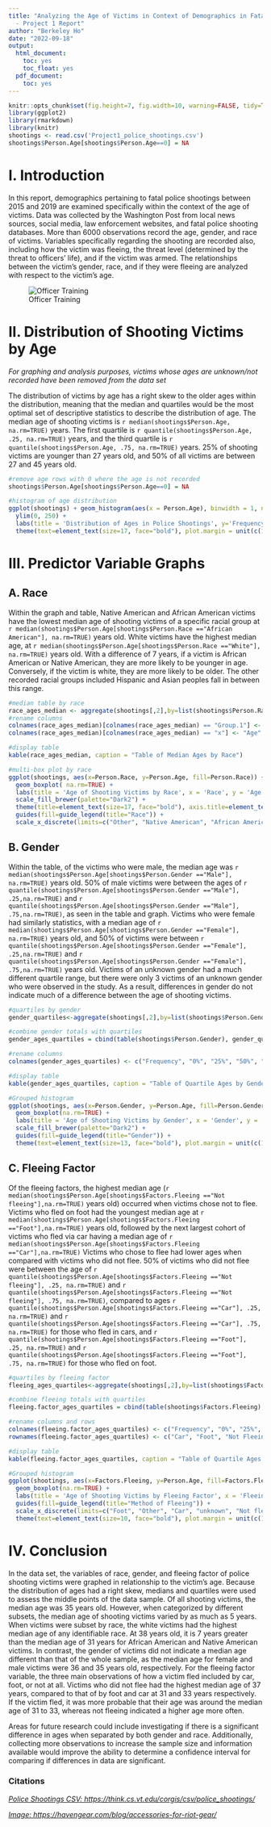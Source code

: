 ```yaml
---
title: "Analyzing the Age of Victims in Context of Demographics in Fatal Police Shootings
  - Project 1 Report"
author: "Berkeley Ho"
date: "2022-09-18"
output:
  html_document:
    toc: yes
    toc_float: yes
  pdf_document:
    toc: yes
---
```


```r
knitr::opts_chunk$set(fig.height=7, fig.width=10, warning=FALSE, tidy=TRUE, tidy.opts=list(width.cutoff=60), echo= TRUE)
library(ggplot2)
library(rmarkdown)
library(knitr)
shootings <- read.csv('Project1_police_shootings.csv')
shootings$Person.Age[shootings$Person.Age==0] = NA
```

# **I. Introduction**

In this report, demographics pertaining to fatal police shootings between 2015 and 2019 are examined specifically within the context of the age of victims. Data was collected by the Washington Post from local news sources, social media, law enforcement websites, and fatal police shooting databases. More than 6000 observations record the age, gender, and race of victims. Variables specifically regarding the shooting are recorded also, including how the victim was fleeing, the threat level (determined by the threat to officers' life), and if the victim was armed. The relationships between the victim's gender, race, and if they were fleeing are analyzed with respect to the victim's age.

![Officer Training](https://media.havengear.com/wp-content/uploads/2020/05/29170622/police-officer-pistol-training-900x600.jpeg)

# **II. Distribution of Shooting Victims by Age**

*For graphing and analysis purposes, victims whose ages are unknown/not recorded have been removed from the data set*

The distribution of victims by age has a right skew to the older ages within the distribution, meaning that the median and quartiles would be the most optimal set of descriptive statistics to describe the distribution of age. The median age of shooting victims is `r median(shootings$Person.Age, na.rm=TRUE)` years. The first quartile is `r quantile(shootings$Person.Age, .25, na.rm=TRUE)` years, and the third quartile is `r quantile(shootings$Person.Age, .75, na.rm=TRUE)` years. 25% of shooting victims are younger than 27 years old, and 50% of all victims are between 27 and 45 years old.

```r
#remove age rows with 0 where the age is not recorded
shootings$Person.Age[shootings$Person.Age==0] = NA

#histogram of age distribution
ggplot(shootings) + geom_histogram(aes(x = Person.Age), binwidth = 1, na.rm=TRUE) + 
  ylim(0, 250) + 
  labs(title = 'Distribution of Ages in Police Shootings', y='Frequency', x='Age') + 
  theme(text=element_text(size=17, face="bold"), plot.margin = unit(c(1.5, 1.5, 1.5, 1.5), "cm"))
```

# **III. Predictor Variable Graphs**

## **A. Race**

Within the graph and table, Native American and African American victims have the lowest median age of shooting victims of a specific racial group at `r median(shootings$Person.Age[shootings$Person.Race =="African American"], na.rm=TRUE)` years old. White victims have the highest median age, at `r median(shootings$Person.Age[shootings$Person.Race =="White"], na.rm=TRUE)` years old. With a difference of 7 years, if a victim is African American or Native American, they are more likely to be younger in age. Conversely, if the victim is white, they are more likely to be older. The other recorded racial groups included Hispanic and Asian peoples fall in between this range.

```r
#median table by race
race_ages_median <- aggregate(shootings[,2],by=list(shootings$Person.Race),FUN=median, na.rm=TRUE)
#rename columns
colnames(race_ages_median)[colnames(race_ages_median) == "Group.1"] <- "Race"
colnames(race_ages_median)[colnames(race_ages_median) == "x"] <- "Age"

#display table
kable(race_ages_median, caption = "Table of Median Ages by Race")

#multi-box plot by race
ggplot(shootings, aes(x=Person.Race, y=Person.Age, fill=Person.Race)) + 
  geom_boxplot( na.rm=TRUE) + 
  labs(title = 'Age of Shooting Victims by Race', x = 'Race', y = 'Age') + 
  scale_fill_brewer(palette="Dark2") + 
  theme(title=element_text(size=17, face="bold"), axis.title=element_text(size=13, face="bold"), plot.margin = unit(c(1.5, 1, 1, 1.5), "cm")) +
  guides(fill=guide_legend(title="Race")) +
  scale_x_discrete(limits=c("Other", "Native American", "African American", "Hispanic", "Asian", "White", "Unknown"))
```

## **B. Gender**

Within the table, of the victims who were male, the median age was `r median(shootings$Person.Age[shootings$Person.Gender =="Male"], na.rm=TRUE)` years old. 50% of male victims were between the ages of `r quantile(shootings$Person.Age[shootings$Person.Gender =="Male"], .25,na.rm=TRUE)` and `r quantile(shootings$Person.Age[shootings$Person.Gender =="Male"], .75,na.rm=TRUE)`, as seen in the table and graph. Victims who were female had similarly statistics, with a median age of `r median(shootings$Person.Age[shootings$Person.Gender =="Female"], na.rm=TRUE)` years old, and 50% of victims were between `r quantile(shootings$Person.Age[shootings$Person.Gender =="Female"], .25,na.rm=TRUE)` and `r quantile(shootings$Person.Age[shootings$Person.Gender =="Female"], .75,na.rm=TRUE)` years old. Victims of an unknown gender had a much different quartile range, but there were only 3 victims of an unknown gender who were observed in the study. As a result, differences in gender do not indicate much of a difference between the age of shooting victims. 

```r

#quartiles by gender 
gender_quartiles<-aggregate(shootings[,2],by=list(shootings$Person.Gender),FUN=quantile, na.rm=TRUE)

#combine gender totals with quartiles
gender_ages_quartiles = cbind(table(shootings$Person.Gender), gender_quartiles[,2,6])

#rename columns
colnames(gender_ages_quartiles) <- c("Frequency", "0%", "25%", "50%", "75%", "100%")

#display table
kable(gender_ages_quartiles, caption = "Table of Quartile Ages by Gender")

#Grouped histogram
ggplot(shootings, aes(x=Person.Gender, y=Person.Age, fill=Person.Gender)) + 
  geom_boxplot(na.rm=TRUE) + 
  labs(title = 'Age of Shooting Victims by Gender', x = 'Gender', y = 'Age') +
  scale_fill_brewer(palette="Dark2") +
  guides(fill=guide_legend(title="Gender")) +
  theme(text=element_text(size=13, face="bold"), plot.margin = unit(c(1.0, 1.5, 1.0, 1.5), "cm"))


```

## **C. Fleeing Factor**

Of the fleeing factors, the highest median age (`r median(shootings$Person.Age[shootings$Factors.Fleeing =="Not fleeing"],na.rm=TRUE)` years old) occurred when victims chose not to flee. Victims who fled on foot had the youngest median age at `r median(shootings$Person.Age[shootings$Factors.Fleeing =="Foot"],na.rm=TRUE)` years old, followed by the next largest cohort of victims who fled via car having a median age of `r median(shootings$Person.Age[shootings$Factors.Fleeing =="Car"],na.rm=TRUE)` Victims who chose to flee had
lower ages when compared with victims who did not flee. 50% of victims who did not flee were between the age of `r quantile(shootings$Person.Age[shootings$Factors.Fleeing =="Not fleeing"], .25, na.rm=TRUE)` and `r quantile(shootings$Person.Age[shootings$Factors.Fleeing =="Not fleeing"], .75, na.rm=TRUE)`, compared to ages `r quantile(shootings$Person.Age[shootings$Factors.Fleeing =="Car"], .25, na.rm=TRUE)` and `r quantile(shootings$Person.Age[shootings$Factors.Fleeing =="Car"], .75, na.rm=TRUE)` for those who fled in cars, and `r quantile(shootings$Person.Age[shootings$Factors.Fleeing =="Foot"], .25, na.rm=TRUE)` and `r quantile(shootings$Person.Age[shootings$Factors.Fleeing =="Foot"], .75, na.rm=TRUE)` for those who fled on foot. 

```r

#quartiles by fleeing factor
fleeing_ages_quartiles<-aggregate(shootings[,2],by=list(shootings$Factors.Fleeing),FUN=quantile, na.rm=TRUE)

#combine fleeing totals with quartiles
fleeing.factor_ages_quartiles = cbind(table(shootings$Factors.Fleeing), fleeing_ages_quartiles[,2,6])

#rename columns and rows
colnames(fleeing.factor_ages_quartiles) <- c("Frequency", "0%", "25%", "50%", "75%", "100%")
rownames(fleeing.factor_ages_quartiles) <- c("Car", "Foot", "Not Fleeing", "Other", "Unknown")

#display table
kable(fleeing.factor_ages_quartiles, caption = "Table of Quartile Ages by Fleeing Factor")

#Grouped histogram
ggplot(shootings, aes(x=Factors.Fleeing, y=Person.Age, fill=Factors.Fleeing)) + 
  geom_boxplot(na.rm=TRUE) + 
  labs(title = 'Age of Shooting Victims by Fleeing Factor', x = 'Fleeing Factor', y = 'Age') +
  guides(fill=guide_legend(title="Method of Fleeing")) +
  scale_x_discrete(limits=c("Foot", "Other", "Car", "unknown", "Not fleeing"), labels=c("unknown" = "Unknown", "Not fleeing" = "Not Fleeing")) +
  theme(text=element_text(size=10, face="bold"), plot.margin = unit(c(1.0, 1.0, 1.0, 1.0), "cm"))  + scale_fill_discrete(name="Method of Fleeing", labels = c("Foot", "Other", "Car", "Unknown", "Not Fleeing"))

```

# **IV. Conclusion**

  In the data set, the variables of race, gender, and fleeing factor of police shooting victims were graphed in relationship to the victim's age. Because the distribution of ages had a right skew, medians and quartiles were used to assess the middle points of the data sample. 
  Of all shooting victims, the median age was 35 years old. However, when categorized by different subsets, the median age of shooting victims varied by as much as 5 years. When victims were subset by race, the white victims had the highest median age of any identifiable race.  At 38 years old, it is 7 years greater than the median age of 31 years for African American and Native American victims. 
  In contrast, the gender of victims did not indicate a median age different than that of the whole sample, as the median age for female and male victims were 36 and 35 years old, respectively. 
  For the fleeing factor variable, the three main observations of how a victim fled included by car, foot, or not at all. Victims who did not flee had the highest median age of 37 years, compared to that of by foot and car at 31 and 33 years respectively. If the victim fled, it was more probable that their age was around the median age of 31 to 33, whereas not fleeing indicated a higher age more often.

  Areas for future research could include investigating if there is a significant difference in ages when separated by both gender and race. Additionally, collecting more observations to increase the sample size and information available would improve the ability to determine a confidence interval for comparing if differences in data are significant. 


### **Citations**
[*Police Shootings CSV: https://think.cs.vt.edu/corgis/csv/police_shootings/ *](https://think.cs.vt.edu/corgis/csv/police_shootings/)

[*Image: https://havengear.com/blog/accessories-for-riot-gear/*](https://havengear.com/blog/accessories-for-riot-gear/){.uri}
